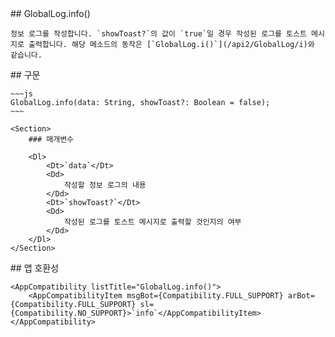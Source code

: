
<Section>
    ## GlobalLog.info()

    정보 로그를 작성합니다. `showToast?`의 값이 `true`일 경우 작성된 로그를 토스트 메시지로 출력합니다. 해당 메소드의 동작은 [`GlobalLog.i()`](/api2/GlobalLog/i)와 같습니다.
</Section>
<Section>
    ## 구문

    ~~~js
    GlobalLog.info(data: String, showToast?: Boolean = false);
    ~~~

    <Section>
        ### 매개변수

        <Dl>
            <Dt>`data`</Dt>
            <Dd>
                작성할 정보 로그의 내용
            </Dd>
            <Dt>`showToast?`</Dt>
            <Dd>
                작성된 로그를 토스트 메시지로 출력할 것인지의 여부
            </Dd>
        </Dl>
    </Section>
</Section>
<Section>
    ## 앱 호환성

    <AppCompatibility listTitle="GlobalLog.info()">
        <AppCompatibilityItem msgBot={Compatibility.FULL_SUPPORT} arBot={Compatibility.FULL_SUPPORT} sl={Compatibility.NO_SUPPORT}>`info`</AppCompatibilityItem>
    </AppCompatibility>
</Section>